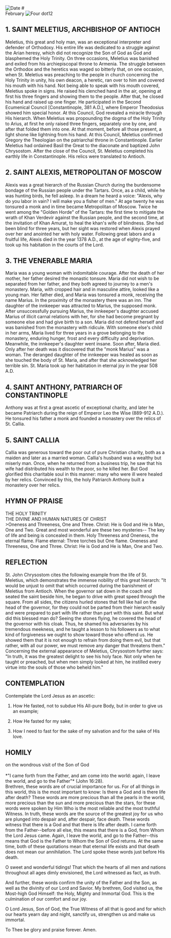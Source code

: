 
<Image src="/title-imprint.png" height={50} width={50} alt="Date" className="title-imprint"/>
# <div id="date">February <Image className="four-dot" src="/four-dot.png" height={15} width={15} alt="Four dot" />12</div>

## 1. SAINT MELETIUS, ARCHBISHOP OF ANTIOCH

Meletius, this great and holy man, was an exceptional interpreter and defender of Orthodoxy.  His entire life was dedicated to a struggle against the Arian heresy, which did not recognize the Son of God as God and blasphemed the Holy Trinity.  On three occasions, Meletius was banished and exiled from his archiepiscopal throne to Armenia.  The struggle between the Orthodox and the heretics was waged so bitterly that, on one occasion, when St. Meletius was preaching to the people in church concerning the Holy Trinity in unity, his own deacon, a heretic, ran over to him and covered his mouth with his hand.  Not being able to speak with his mouth covered, Meletius spoke in signs.  He raised his clenched hand in the air, opening at first his three fingers and showing them to the people.  After that, he closed his hand and raised up one finger.  He participated in the Second Ecumenical Council [Constantinople, 381 A.D.], where Emperor Theodosius showed him special honor.  At this Council, God revealed a miracle through His hierarch.  When Meletius was propounding the dogma of the Holy Trinity to Arius, at first he only raised three fingers, separately one by one, and after that folded them into one.  At that moment, before all those present, a light shone like lightning from his hand.  At this Council, Meletius confirmed Gregory the Theologian on the patriarchal throne in Constantinople.  Earlier Meletius had ordained Basil the Great to the diaconate and baptized John Chrysostom.  After the close of the Council, St. Meletius completed his earthly life in Constantinople.  His relics were translated to Antioch.

## 2. SAINT ALEXIS, METROPOLITAN OF MOSCOW

Alexis was a great hierarch of the Russian Church during the burdensome bondage of the Russian people under the Tartars.  Once, as a child, while he was hunting birds, he fell asleep.  In a dream he heard a voice: "Alexis, why do you labor in vain?  I will make you a fisher of men."  At age twenty he was tonsured a monk and in time became Metropolitan of Moscow.  Twice he went among the "Golden Horde" of the Tartars: the first time to mitigate the wrath of Khan Verdevir against the Russian people, and the second time, at the invitation of Khan Amurat, to heal the khan's wife of blindness.  She had been blind for three years, but her sight was restored when Alexis prayed over her and anointed her with holy water.  Following great labors and a fruitful life, Alexis died in the year 1378 A.D., at the age of eighty-five, and took up his habitation in the courts of the Lord.

## 3. THE VENERABLE MARIA

Maria was a young woman with indomitable courage.  After the death of her mother, her father desired the monastic tonsure.  Maria did not wish to be separated from her father, and they both agreed to journey to a men's monastery.  Maria, with cropped hair and in masculine attire, looked like a young man.  Her father died, and Maria was tonsured a monk, receiving the name Marius.  In the proximity of the monastery there was an inn.  The daughter of the innkeeper was attracted to Marius, the supposed monk.  After unsuccessfully pursuing Marius, the innkeeper's daughter accused Marius of illicit carnal relations with her, for she had become pregnant by someone else and had give birth to a son.  Maria did not defend herself and was banished from the monastery with ridicule.  With someone else's child in her arms, Maria lived for three years in a grove belonging to the monastery, enduring hunger, frost and every difficulty and deprivation.  Meanwhile, the innkeeper's daughter went insane.  Soon after, Maria died.  Only after her death was it discovered that the "monk Marius" was a woman.  The deranged daughter of the innkeeper was healed as soon as she touched the body of St. Maria, and after that she acknowledged her terrible sin.  St. Maria took up her habitation in eternal joy in the year 508 A.D.

## 4. SAINT ANTHONY, PATRIARCH OF CONSTANTINOPLE

Anthony was at first a great ascetic of exceptional charity, and later he became Patriarch during the reign of Emperor Leo the Wise (889-912 A.D.).  He tonsured his father a monk and founded a monastery over the relics of St. Callia.

## 5. SAINT CALLIA

Callia was generous toward the poor out of pure Christian charity, both as a maiden and later as a married woman.  Callia's husband was a wealthy but miserly man.  Once, when he returned from a business trip, he saw that his wife had distributed his wealth to the poor, so he killed her.  But God glorified this charitable soul in this manner: many who were ill were healed by her relics.  Convinced by this, the holy Patriarch Anthony built a monastery over her relics.


## HYMN OF PRAISE
<div style={{textAlign:'center', color:'crimson', fontWeight:'bold'}}>
THE HOLY TRINITY<br />
THE DIVINE AND HUMAN NATURES OF CHRIST
</div>
>Oneness and Threeness, One and Three.  
Christ: He is God and He is Man, One and Two.  
Great and most wonderful are these two mysteries--  
The key of life and being is concealed in them.  
Holy Threeness and Oneness, the eternal flame.  
Flame eternal: Three torches but One flame.  
Oneness and Threeness, One and Three.  
Christ: He is God and He is Man, One and Two.  


## REFLECTION

St. John Chrysostom cites the following example from the life of St. Meletius, which demonstrates the immense nobility of this great hierarch: "It would be unjust to omit that which occurred during the banishment of Meletius from Antioch. When the governor sat down in the coach and seated the saint beside him, he began to drive with great speed through the square. From all sides, the citizens hurled stones that fell like hail on the head of the governor, for they could not be parted from their hierarch easily and were prepared to part with life rather than part with this saint. But what did this blessed man do? Seeing the stones flying, he covered the head of the governor with his cloak.  Thus, he shamed his adversaries by his tremendous meekness, and he taught a lesson to his followers as to what kind of forgiveness we ought to show toward those who offend us.  He showed them that it is not enough to refrain from doing them evil, but that rather, with all our power, we must remove any danger that threatens them."  Concerning the external appearance of Meletius, Chrysostom further says: "In truth, it was the greatest delight to see his holy face.  Not only when he taught or preached, but when men simply looked at him, he instilled every virtue into the souls of those who beheld him."


## CONTEMPLATION

Contemplate the Lord Jesus as an ascetic:

1. How He fasted, not to subdue His All-pure Body, but in order to give us an example;

2. How He fasted for my sake;

3. How I need to fast for the sake of my salvation and for the sake of His love.


## HOMILY
<div style={{textAlign:'center', color:'crimson', fontWeight:'bold'}}>
on the wondrous visit of the Son of God
</div><br /><div style={{textAlign:'right'}}>
*"I came forth from the Father, and am come into the world: again, I leave the world, and go to the Father"* (John 16:28).
</div>
Brethren, these words are of crucial importance for us.  For of all things in this world, this is the most important to know: Is there a God and is there life after death?  These words are more precious than all the pearls in the world, more precious than the sun and more precious than the stars, for these words were spoken by Him Who is the most reliable and the most truthful Witness.  In truth, these words are the source of the greatest joy for us who are plunged into despair and, after despair, face death.  These words witness that there is a God and that there is life after death.  I came forth from the Father--before all else, this means that there is a God, from Whom the Lord Jesus came.  Again, I leave the world, and go to the Father--this means that God is the Father to Whom the Son of God returns.  At the same time, both of these quotations mean that eternal life exists and that death does not mean our annihilation.  The Lord spoke these words just before His death.

O sweet and wonderful tidings!  That which the hearts of all men and nations throughout all ages dimly envisioned, the Lord witnessed as fact, as truth.

And further, these words confirm the unity of the Father and the Son, as well as the divinity of our Lord and Savior.  My brethren, God visited us, the Most-high God Himself: the Holy, Mighty and Immortal God.  This is the culmination of our comfort and our joy.

O Lord Jesus, Son of God, the True Witness of all that is good and for which our hearts yearn day and night, sanctify us, strengthen us and make us immortal.

To Thee be glory and praise forever. Amen.

